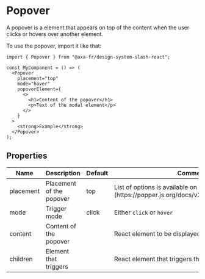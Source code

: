 
<Meta of={PopoverStories} name="Docs" />

# Popover

A popover is a element that appears on top of the content when the user clicks or hovers over another element.

To use the popover, import it like that:

```tsx title="test.js"
import { Popover } from "@axa-fr/design-system-slash-react";

const MyComponent = () => (
  <Popover
    placement="top"
    mode="hover"
    popoverElement={
      <>
        <h1>Content of the popover</h1>
        <p>Text of the modal element</p>
      </>
    }
  >
    <strong>Example</strong>
  </Popover>
);
```

## Properties

<table>
  <thead>
    <tr>
      <th>Name</th>
      <th>Description</th>
      <th>Default</th>
      <th>Comment</th>
    </tr>
  </thead>
  <tbody>
    <tr>
      <td>placement</td>
      <td>Placement of the popover</td>
      <td>top</td>
      <td>
        List of options is available on the [Popperjs
        docs](https://popper.js.org/docs/v2/constructors/#options)
      </td>
    </tr>
    <tr>
      <td>mode</td>
      <td>Trigger mode</td>
      <td>click</td>
      <td>
        Either <code>click</code> or <code>hover</code>
      </td>
    </tr>
    <tr>
      <td>content</td>
      <td>Content of the popover</td>
      <td></td>
      <td>React element to be displayed on trigger</td>
    </tr>
    <tr>
      <td>children</td>
      <td>Element that triggers</td>
      <td></td>
      <td>React element that triggers the popover</td>
    </tr>
  </tbody>
</table>
